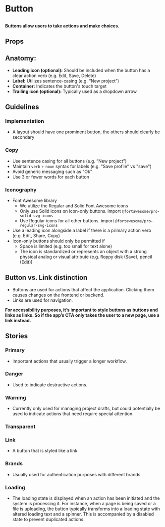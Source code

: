 
# Button

##

<h4>
	Buttons allow users to take actions and make choices.
</h4>

<Canvas>
  <Story id="components-button--primary" />
</Canvas>

## Props

<ArgTypes of={Button} />

## Anatomy:
- **Leading icon (optional):** Should be included when the button has a clear action verb (e.g. Edit, Save, Delete)
- **Label:** Utilizes sentence-casing (e.g. “New project”)
- **Container:** Indicates the button's touch target
- **Trailing icon (optional):** Typically used as a dropdown arrow


## Guidelines

### Implementation
- A layout should have one prominent button, the others should clearly be secondary

### Copy
- Use sentence casing for all buttons (e.g. “New project”)
- Maintain `verb` + `noun` syntax for labels (e.g. "Save profile" vs "save")
- Avoid generic messaging such as "Ok"
- Use 3 or fewer words for each button

### Iconography
- Font Awesome library
  - We utilize the Regular and Solid Font Awesome icons
  - Only use Solid icons on icon-only buttons. import `@fortawesome/pro-solid-svg-icons`
  - Use Regular icons for all other buttons. import `@fortawesome/pro-regular-svg-icons`
- Use a leading icon alongside a label if there is a primary action verb (e.g. Edit, Share, Copy)
- Icon-only buttons should only be permitted if
	- Space is limited (e.g. too small for text alone)
	- The icon is standardized or represents an object with a strong physical analog or visual attribute (e.g. floppy disk (Save), pencil (Edit))

## Button vs. Link distinction

- Buttons are used for actions that affect the application. Clicking them causes changes on the frontend or backend.
- Links are used for navigation.

**For accessibility purposes, it’s important to style buttons as buttons and links as links. So if the app’s CTA only takes the user to a new page, use a link instead.**


## Stories

### Primary

- Important actions that usually trigger a longer workflow.

<Canvas>
  <Story id="components-button--primary" />
</Canvas>

### Danger

- Used to indicate destructive actions.

<Canvas>
  <Story id="components-button--danger" />
</Canvas>

### Warning

- Currently only used for managing project drafts, but could potentially be used to indicate actions that need require special attention.

<Canvas>
  <Story id="components-button--warning" />
</Canvas>

### Transparent

<Canvas>
  <Story id="components-button--transparent" />
</Canvas>

### Link
- A button that is styled like a link

<Canvas>
  <Story id="components-button--link" />
</Canvas>

### Brands
- Usually used for authentication purposes with different brands

<Canvas>
  <Story id="components-button--brands" />
</Canvas>

### Loading
- The loading state is displayed when an action has been initiated and the system is processing it.
For instance, when a page is being saved or a file is uploading, the button typically transforms into a loading state with altered
loading text and a spinner. This is accompanied by a disabled state to prevent duplicated actions.

<Canvas>
  <Story id="components-button--loading" />
</Canvas>


